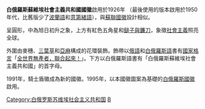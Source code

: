{{Unreferenced |time=2010-02-13T14:33:42+00:00 }}

{{Infobox coat of arms
|color            = #DE2929
|name             = 白俄罗斯苏维埃社会主义共和国国徽
|image            = Emblem of the Byelorussian SSR (1981-1991).svg
|image_width      = 250
|middle           = Emblem of the Byelorussian SSR (1958-1981).svg
|middle_width     = 250
|middle_caption   = 1958-1981
|lesser           = 
|lesser_width     = 
|lesser_caption   = 
|armiger          = {{flag|Byelorussian SSR }}
|year_adopted     = 1937年
|year_repealed    = 1991年8月25日
|crest            = [[红色五角星|红色五角星]]
|torse            = 
|shield           = 
|supporters       = 
|compartment      = 
|motto            = 
|orders           = 
|other_elements   = 
|earlier_versions = [[File:Герб_Социалистической_Советской_Республики_Белоруссии.svg|100px]] [[File:Emblem_of_the_Byelorussian_SSR_(1927).svg|100px]] [[File:Emblem_of_the_Byelorussian_SSR_(1926-1937).svg|100px]] [[File:Emblem_of_the_Byelorussian_SSR_(1938-1949).svg|100px]]
|use              = 
}}

'''白俄羅斯蘇維埃社會主義共和國國徽'''啟用於1926年 （最後使用的版本啟用於1950年代，比舊版少了[[波蘭語|波蘭語]]和[[意第緒語|意第緒語]]），與[[蘇聯|蘇聯]][[蘇聯國徽|國徽]]設計相似。

呈圓形，中為旭日初升之象，上方有紅色五角星和[[鎚子與鐮刀|鎚子與鐮刀]]，象徵[[社會主義|社會主義]]照亮全球。

外圍由麥穗、[[三葉草屬|三葉草]]和[[亞麻|亞麻]]構成的花環裝飾。飾帶以[[俄語|俄語]]和[[白俄羅斯語|白俄羅斯語]]書有[[國家格言|國家格言]]「[[全世界無產者，聯合起來！|全世界無產者，聯合起來！]]」。下方以白俄羅斯語書有「白俄羅斯蘇維埃社會主義共和國」的首字母。

1991年，騎士盾徽成為新的國徽。1995年，以本國徽圖案為基礎的[[白俄羅斯國徽|白俄羅斯國徽]]啟用。

{{Gallery
|File:Герб Социалистической Советской Республики Белоруссии.svg|1919—1927
|File:Emblem of the Byelorussian SSR (1920).svg|1920—1937
|File:Emblem of the Byelorussian SSR (1927).svg|1927—1937
|File:Emblem of the Byelorussian SSR (1926-1937).svg|1937—1938
|File:Emblem of the Byelorussian SSR (1938-1949).svg|1938—1949
|File:Emblem of the Byelorussian SSR (1949-1958).svg|1949—1958
|File:Emblem of the Byelorussian SSR (1958-1981).svg|1958—1981
|File:Emblem of the Byelorussian SSR (1981-1991).svg|1981—1991
}}

{{苏联及其加盟共和国国徽}}

[[Category:白俄罗斯苏维埃社会主义共和国|Category:白俄罗斯苏维埃社会主义共和国]]
[[Category:蘇聯國徽|B]]